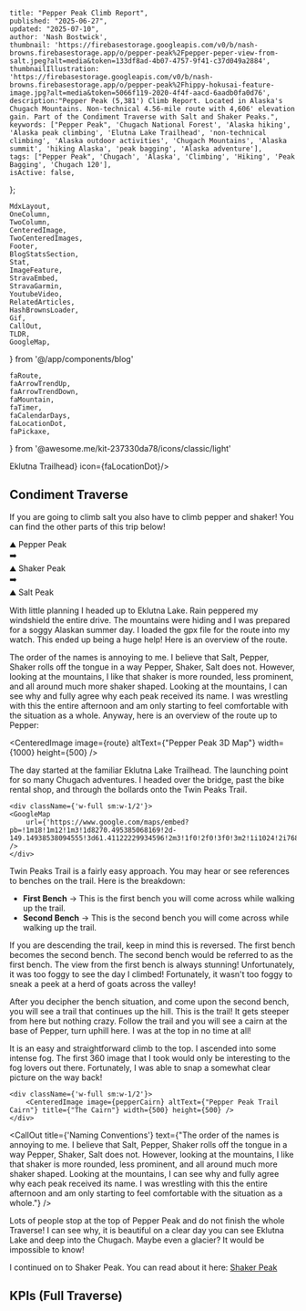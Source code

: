 

    title: "Pepper Peak Climb Report",
    published: "2025-06-27",
    updated: "2025-07-10",
    author: 'Nash Bostwick',
    thumbnail: 'https://firebasestorage.googleapis.com/v0/b/nash-browns.firebasestorage.app/o/pepper-peak%2Fpepper-peper-view-from-salt.jpeg?alt=media&token=133df8ad-4b07-4757-9f41-c37d049a2884',
    thumbnailIllustration: 'https://firebasestorage.googleapis.com/v0/b/nash-browns.firebasestorage.app/o/pepper-peak%2Fhippy-hokusai-feature-image.jpg?alt=media&token=5066f119-2020-4f4f-aacd-6aadb0fa0d76',
    description:"Pepper Peak (5,381') Climb Report. Located in Alaska's Chugach Mountains. Non-technical 4.56-mile route with 4,606' elevation gain. Part of the Condiment Traverse with Salt and Shaker Peaks.",
    keywords: ["Pepper Peak", 'Chugach National Forest', 'Alaska hiking', 'Alaska peak climbing', 'Elutna Lake Trailhead', 'non-technical climbing', 'Alaska outdoor activities', 'Chugach Mountains', 'Alaska summit', 'hiking Alaska', 'peak bagging', 'Alaska adventure'],
    tags: ["Pepper Peak", 'Chugach', 'Alaska', 'Climbing', 'Hiking', 'Peak Bagging', 'Chugach 120'],
    isActive: false,
};


    MdxLayout,
    OneColumn,
    TwoColumn,
    CenteredImage, 
    TwoCenteredImages, 
    Footer, 
    BlogStatsSection,
    Stat,
    ImageFeature,
    StravaEmbed,
    StravaGarmin,
    YoutubeVideo,
    RelatedArticles,
    HashBrownsLoader,
    Gif,
    CallOut,
    TLDR,
    GoogleMap,
} from '@/app/components/blog'

    faRoute,
    faArrowTrendUp,
    faArrowTrendDown,
    faMountain,
    faTimer,
    faCalendarDays,
    faLocationDot,
    faPickaxe,
} from '@awesome.me/kit-237330da78/icons/classic/light'



<ImageFeature
    title="Pepper Peak Climb Report"
    image={threeSixtyImage}
    threeSixty={true}
/>

<BlogStatsSection>
    <Stat title={'Distance (Mi)'} stat={'4.56'} icon={faRoute}/>
    <Stat title={'Summit Elevation'} stat={'5,381'} icon={faMountain}/>
    <Stat title={'Elevation Gain'} stat={'4,606'} icon={faArrowTrendUp}/>
    <Stat title={'Elevation Loss'} stat={'114'} icon={faArrowTrendDown}/>
    <Stat title={'Duration'} stat={'2:17:07'} icon={faTimer}/>
    <Stat title={'Summit Date'} stat={'June 27, 2025'} icon={faCalendarDays}/>
    <Stat title={'Difficulty'} stat={'Non-Technical'} icon={faPickaxe}/>
    <Stat title={'Trailhead'} stat={<a href="https://maps.app.goo.gl/SUd1hwbJLJ2foY8m8" target="_blank">Eklutna Trailhead</a>} icon={faLocationDot}/>
</BlogStatsSection>

<MdxLayout>

<TLDR
text="Pepper Peak is the first part of the Condiment Traverse; a 3 peak outing over Eklutna Lake. If you like walking on ridges and non-technical climbing in the Chugach, you will find this trip fun!"
/>

<div className={`w-full`} id='condiment-traverse'>
    <h2 className='text-center font-mono mb-2'>Condiment Traverse</h2>
    <p className={'text-center w-full'}>If you are going to climb salt you also have to climb pepper and shaker! You can find the other parts of this trip below!</p>
</div>
<div className='flex justify-evenly items-center w-full h-52'>
    <div className={'flex flex-col items-center justify-center gap-2'}>
        <span className={'text-9xl'}>⛰️</span>
        <Link href={'/blog/articles/pepper-peak#condiment-traverse'} className={"bg-[#bdd2c9] bg-[url('/topo-bg-3-black.png')] p-1 rounded-md"}>Pepper Peak</Link>
    </div>
    <span className={'text-6xl'}>➡️</span>
    <div className={'flex flex-col items-center justify-center gap-2'}>
        <span className={'text-9xl'}>⛰️</span>
        <Link href={'/blog/articles/shaker-peak#condiment-traverse'}>Shaker Peak</Link>
    </div>
    <span className={'text-6xl'}>➡️</span>
    <div className={'flex flex-col items-center justify-center gap-2'}>
        <span className={'text-9xl'}>⛰️</span>
        <Link href={'/blog/articles/salt-peak#condiment-traverse'}>Salt Peak</Link>
    </div>
</div>

With little planning I headed up to Eklutna Lake. Rain peppered my windshield the entire drive. The mountains were hiding and I was prepared for a soggy Alaskan summer day. I loaded the gpx file for the route into my watch. This ended up being a huge help! Here is an overview of the route.

The order of the names is annoying to me. I believe that Salt, Pepper, Shaker rolls off the tongue in a way Pepper, Shaker, Salt does not. However, looking at the mountains, I like that shaker is more rounded, less prominent, and all around much more shaker shaped. Looking at the mountains, I can see why and fully agree why each peak received its name. I was wrestling with this the entire afternoon and am only starting to feel comfortable with the situation as a whole. Anyway, here is an overview of the route up to Pepper:

<CenteredImage image={route} altText={"Pepper Peak 3D Map"} width={1000} height={500} />

<TwoColumn>
    <div className={'w-full sm:w-1/2'}>
        The day started at the familiar Eklutna Lake Trailhead. The launching point for so many Chugach adventures. I headed over the bridge, past the bike rental shop, and through the bollards onto the Twin Peaks Trail.
        <CenteredImage image={bridge} altText={"Eklutna Bridge"} width={500} height={500} />
    </div>

    <div className={'w-full sm:w-1/2'}>
    <GoogleMap
        url={'https://www.google.com/maps/embed?pb=!1m18!1m12!1m3!1d8270.495385068169!2d-149.14938538094555!3d61.41122229934596!2m3!1f0!2f0!3f0!3m2!1i1024!2i768!4f13.1!3m3!1m2!1s0x56c8fbc4f2cd9a13%3A0x608af17d8ea0b47a!2sEklutna%20Lakeside%20Trail!5e0!3m2!1sen!2sus!4v1752124445649!5m2!1sen!2sus'}
    />
    </div>
</TwoColumn>

Twin Peaks Trail is a fairly easy approach. You may hear or see references to benches on the trail. Here is the breakdown:
* **First Bench** -> This is the first bench you will come across while walking up the trail.
* **Second Bench** -> This is the second bench you will come across while walking up the trail.

If you are descending the trail, keep in mind this is reversed. The first bench becomes the second bench. The second bench would be referred to as the first bench. The view from the first bench is always stunning! Unfortunately, it was too foggy to see the day I climbed! Fortunately, it wasn't too foggy to sneak a peek at a herd of goats across the valley!

<Gif video={goats} width={1000}/>

<TwoColumn>
    <div className={'w-full sm:w-1/2'}>
    After you decipher the bench situation, and come upon the second bench, you will see a trail that continues up the hill. This is the trail! It gets steeper from here but nothing crazy. Follow the trail and you will see a cairn at the base of Pepper, turn uphill here. I was at the top in no time at all!

It is an easy and straightforward climb to the top. I ascended into some intense fog. The first 360 image that I took would only be interesting to the fog lovers out there. Fortunately, I was able to snap a somewhat clear picture on the way back!
    </div>

    <div className={'w-full sm:w-1/2'}>
        <CenteredImage image={pepperCairn} altText={"Pepper Peak Trail Cairn"} title={"The Cairn"} width={500} height={500} />
    </div>
</TwoColumn>

<CallOut title={'Naming Conventions'} text={"The order of the names is annoying to me. I believe that Salt, Pepper, Shaker rolls off the tongue in a way Pepper, Shaker, Salt does not. However, looking at the mountains, I like that shaker is more rounded, less prominent, and all around much more shaker shaped. Looking at the mountains, I can see why and fully agree why each peak received its name. I was wrestling with this the entire afternoon and am only starting to feel comfortable with the situation as a whole."} />

Lots of people stop at the top of Pepper Peak and do not finish the whole Traverse! I can see why, it is beautiful on a clear day you can see Eklutna Lake and deep into the Chugach. Maybe even a glacier? It would be impossible to know!

I continued on to Shaker Peak. You can read about it here: [Shaker Peak][1]

<div className={`w-full`}>
    <h2 className='text-center font-mono'>KPIs (Full Traverse)</h2>
</div>

<StravaGarmin
    stravaId='14937681322'
    garminId='19565668335'
/>

<RelatedArticles 
    articleOne={relatedArticleOne}
    articleTwo={relatedArticleTwo}
    articleThree={relatedArticleThree}
/>

</MdxLayout>

[1]: /blog/articles/shaker-peak
